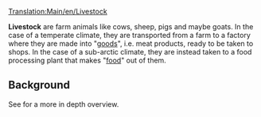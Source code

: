 [[Translation:Main/en/Livestock]]
{{en/Cargo|name=Livestock
|image=Livestock.png
|produced=[[Main/en/Farm]]
|accepted=[[Main/en/Factory]] (temperate), <br/>[[Main/en/Food Processing Plant]] (sub-arctic)
}}

'''Livestock''' are farm animals like cows, sheep, pigs and maybe goats. In the case of a temperate climate, they are transported from a farm to a factory where they are made into "[[Main/en/Goods|goods]]", i.e. meat products, ready to be taken to shops. In the case of a sub-arctic climate, they are instead taken to a food processing plant that makes "[[Main/en/Food|food]]" out of them.

== Background ==
See [http://www.wikipedia.org/wiki/Livestock ] for a more in depth overview.